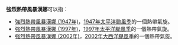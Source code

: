 {{主條目消歧義|本文介紹的是僅達強烈熱帶風暴級的熱帶氣旋漢娜。關於達其他強度的熱帶氣旋漢娜，請見「'''[[颶風漢娜|颶風漢娜]]'''」。}}
'''強烈熱帶風暴漢娜'''可以指：
*[[強烈熱帶風暴漢娜_(1947年)|強烈熱帶風暴漢娜 (1947年)]]，[[1947年太平洋颱風季|1947年太平洋颱風季]]的一個熱帶氣旋。
*[[強烈熱帶風暴漢娜_(1997年)|強烈熱帶風暴漢娜 (1997年)]]，[[1997年太平洋颱風季|1997年太平洋颱風季]]的一個熱帶氣旋。
*[[強烈熱帶風暴漢娜_(2002年)|強烈熱帶風暴漢娜 (2002年)]]，[[2002年大西洋颶風季|2002年大西洋颶風季]]的一個熱帶氣旋。

{{消歧义|cat=热带气旋消歧义}}